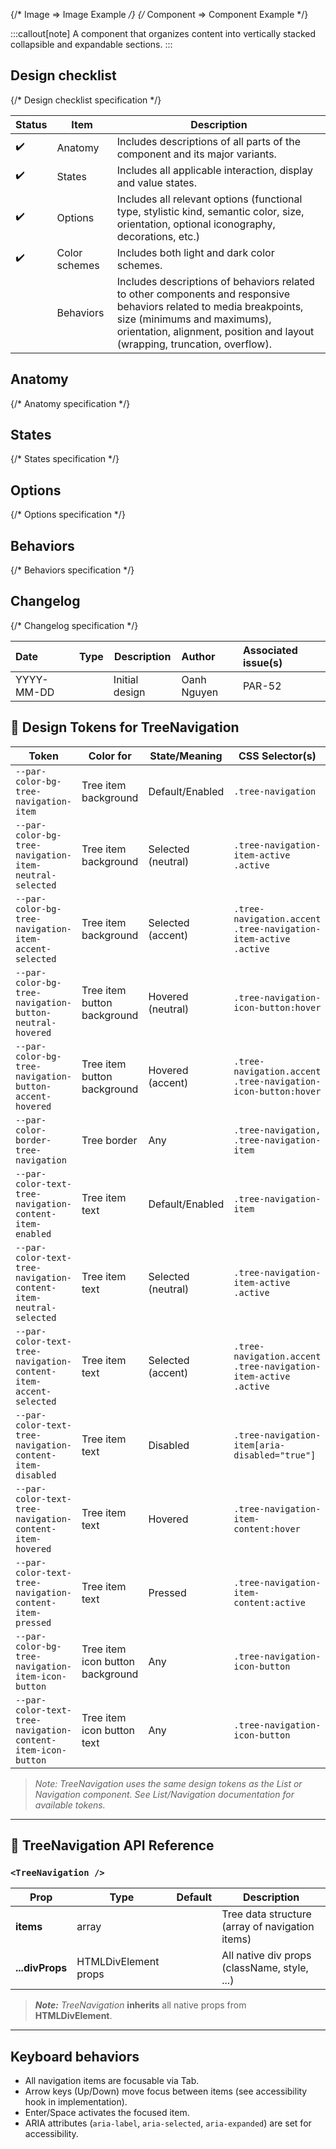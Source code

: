 
{/* Image => Image Example */}
{/* Component => Component Example */}

:::callout[note]
A component that organizes content into vertically stacked collapsible and expandable sections.
:::

## Design checklist <span id="design-checklist"></span>

{/* Design checklist specification */}

| Status | Item          | Description                                                                                                                                                                                                                       |
| ------ | ------------- | --------------------------------------------------------------------------------------------------------------------------------------------------------------------------------------------------------------------------------- |
| ✔️     | Anatomy       | Includes descriptions of all parts of the component and its major variants.                                                                                                                                                       |
| ✔️     | States        | Includes all applicable interaction, display and value states.                                                                                                                                                                    |
| ✔️     | Options       | Includes all relevant options (functional type, stylistic kind, semantic color, size, orientation, optional iconography, decorations, etc.)                                                                                       |
| ✔️     | Color schemes | Includes both light and dark color schemes.                                                                                                                                                                                       |
|        | Behaviors     | Includes descriptions of behaviors related to other components and responsive behaviors related to media breakpoints, size (minimums and maximums), orientation, alignment, position and layout (wrapping, truncation, overflow). |

## Anatomy <span id="anatomy"></span>

{/* Anatomy specification */}

## States <span id="states"></span>

{/* States specification */}

## Options <span id="options"></span>

{/* Options specification */}

## Behaviors <span id="behaviors"></span>

{/* Behaviors specification */}

## Changelog <span id="changelog"></span>

{/* Changelog specification */}

| Date       | Type                                                     | Description    | Author      | Associated issue(s) |
| :--------- | :------------------------------------------------------- | -------------- | :---------- | :------------------ |
| YYYY-MM-DD | <Badge size='sm' kind='glass' color='cyan' label="new"/> | Initial design | Oanh Nguyen | PAR-52              |

## 🎨 Design Tokens for TreeNavigation

| **Token**                              | **Color for**                | **State/Meaning**         | **CSS Selector(s)** |
|---------------------------------------- | ---------------------------- | ------------------------- | ------------------- |
| `--par-color-bg-tree-navigation-item`                   | Tree item background              | Default/Enabled           | `.tree-navigation` |
| `--par-color-bg-tree-navigation-item-neutral-selected`      | Tree item background         | Selected (neutral)                   | `.tree-navigation-item-active .active` |
| `--par-color-bg-tree-navigation-item-accent-selected`     | Tree item background         | Selected (accent)                  | `.tree-navigation.accent .tree-navigation-item-active .active` |
| `--par-color-bg-tree-navigation-button-neutral-hovered`     | Tree item button background         | Hovered (neutral)                  | `.tree-navigation-icon-button:hover` |
| `--par-color-bg-tree-navigation-button-accent-hovered`     | Tree item button background         | Hovered (accent)                  | `.tree-navigation.accent .tree-navigation-icon-button:hover` |
| `--par-color-border-tree-navigation`               | Tree border                  | Any                       | `.tree-navigation, .tree-navigation-item` |
| `--par-color-text-tree-navigation-content-item-enabled`            | Tree item text               | Default/Enabled           | `.tree-navigation-item` |
| `--par-color-text-tree-navigation-content-item-neutral-selected`   | Tree item text               | Selected (neutral)                  | `.tree-navigation-item-active .active` |
| `--par-color-text-tree-navigation-content-item-accent-selected`   | Tree item text               | Selected (accent)                  | `.tree-navigation.accent .tree-navigation-item-active .active` |
| `--par-color-text-tree-navigation-content-item-disabled`   | Tree item text               | Disabled                  | `.tree-navigation-item[aria-disabled="true"]` |
| `--par-color-text-tree-navigation-content-item-hovered`   | Tree item text               | Hovered                  | `.tree-navigation-item-content:hover` |
| `--par-color-text-tree-navigation-content-item-pressed`   | Tree item text               | Pressed                  | `.tree-navigation-item-content:active` |
| `--par-color-bg-tree-navigation-item-icon-button` | Tree item icon button background | Any | `.tree-navigation-icon-button` |
| `--par-color-text-tree-navigation-content-item-icon-button` | Tree item icon button text | Any | `.tree-navigation-icon-button` |

> _Note: TreeNavigation uses the same design tokens as the List or Navigation component. See List/Navigation documentation for available tokens._

---

## 🧩 TreeNavigation API Reference

### `<TreeNavigation />`

| **Prop**        | **Type**             | **Default** | **Description**                              |
| --------------- | -------------------- | ----------- | -------------------------------------------- |
| **items**        | array                |             | Tree data structure (array of navigation items) |
| **...divProps** | HTMLDivElement props |             | All native div props (className, style, ...) |

> **_Note:_** _TreeNavigation_ **inherits** all native props from **HTMLDivElement**.

---

## Keyboard behaviors

- All navigation items are focusable via Tab.
- Arrow keys (Up/Down) move focus between items (see accessibility hook in implementation).
- Enter/Space activates the focused item.
- ARIA attributes (`aria-label`, `aria-selected`, `aria-expanded`) are set for accessibility.
